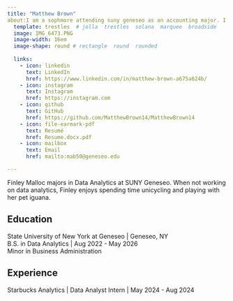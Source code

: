 ```yaml
---
title: "Matthew Brown" 
about:I am a sophmore attending suny geneseo as an accounting major. I am from the hudson valley and went to Pine Bush highschool. I am very intrested with trading stocks and typically trade stocks everyday. 
  template: trestles  # jolla  trestles  solana  marquee  broadside
  image: IMG_6473.PNG
  image-width: 16em
  image-shape: round # rectangle  round  rounded
  
  links:
    - icon: linkedin
      text: LinkedIn
      href: https://www.linkedin.com/in/matthew-brown-a675a624b/
    - icon: instagram
      text: Instagram
      href: https://instagram.com
    - icon: github
      text: GitHub
      href: https://github.com/MatthewBrown14/MatthewBrown14
    - icon: file-earmark-pdf
      text: Resumé
      href: Resume.docx.pdf
    - icon: mailbox
      text: Email
      href: mailto:mab50@geneseo.edu

---
```



Finley Malloc majors in Data Analytics at SUNY Geneseo. When not working on data analytics, Finley enjoys spending time unicycling and playing with her pet iguana.

## Education

State University of New York at Geneseo | Geneseo, NY <br>
B.S. in Data Analytics | Aug 2022 - May 2026 <br>
Minor in Business Administration 

## Experience

Starbucks Analytics | Data Analyst Intern | May 2024 - Aug 2024


